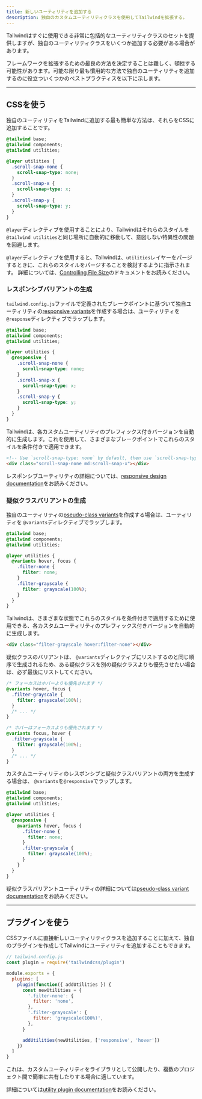 ```yaml
---
title: 新しいユーティリティを追加する
description: 独自のカスタムユーティリティクラスを使用してTailwindを拡張する。
---
```



Tailwindはすぐに使用できる非常に包括的なユーティリティクラスのセットを提供しますが、独自のユーティリティクラスをいくつか追加する必要がある場合があります。

フレームワークを拡張するための最良の方法を決定することは難しく、頓挫する可能性があります。可能な限り最も慣用的な方法で独自のユーティリティを追加するのに役立ついくつかのベストプラクティスを以下に示します。

---

## CSSを使う

独自のユーティリティをTailwindに追加する最も簡単な方法は、それらをCSSに追加することです。

```css
@tailwind base;
@tailwind components;
@tailwind utilities;

@layer utilities {
  .scroll-snap-none {
    scroll-snap-type: none;
  }
  .scroll-snap-x {
    scroll-snap-type: x;
  }
  .scroll-snap-y {
    scroll-snap-type: y;
  }
}
```

`@layer`ディレクティブを使用することにより、Tailwindはそれらのスタイルを`@tailwind utilities`と同じ場所に自動的に移動して、意図しない特異性の問題を回避します。

`@layer`ディレクティブを使用すると、Tailwindは、`utilities`レイヤーをパージするときに、これらのスタイルをパージすることを検討するように指示されます。 詳細については、[Controlling File Size](/docs/controlling-file-size)のドキュメントをお読みください。 

### レスポンシブバリアントの生成

`tailwind.config.js`ファイルで定義されたブレークポイントに基づいて独自ユーティリティの[responsive variants](/docs/responsive-design)を作成する場合は、ユーティリティを`@response`ディレクティブでラップします。
 
```css
@tailwind base;
@tailwind components;
@tailwind utilities;

@layer utilities {
  @responsive {
    .scroll-snap-none {
      scroll-snap-type: none;
    }
    .scroll-snap-x {
      scroll-snap-type: x;
    }
    .scroll-snap-y {
      scroll-snap-type: y;
    }
  }
}
```

Tailwindは、各カスタムユーティリティのプレフィックス付きバージョンを自動的に生成します。これを使用して、さまざまなブレークポイントでこれらのスタイルを条件付きで適用できます。

```html
<!-- Use `scroll-snap-type: none` by default, then use `scroll-snap-type: x` on medium screens and up -->
<div class="scroll-snap-none md:scroll-snap-x"></div>
```

レスポンシブユーティリティの詳細については、[responsive design documentation](/docs/responsive-design)をお読みください。

### 疑似クラスバリアントの生成

独自のユーティリティの[pseudo-class variants](/docs/pseudo-class-variants)を作成する場合は、ユーティリティを `@variants`ディレクティブでラップします。

```css
@tailwind base;
@tailwind components;
@tailwind utilities;

@layer utilities {
  @variants hover, focus {
    .filter-none {
      filter: none;
    }
    .filter-grayscale {
      filter: grayscale(100%);
    }
  }
}
```

Tailwindは、さまざまな状態でこれらのスタイルを条件付きで適用するために使用できる、各カスタムユーティリティのプレフィックス付きバージョンを自動的に生成します。

```html
<div class="filter-grayscale hover:filter-none"></div>
```

疑似クラスのバリアントは、 `@variants`ディレクティブにリストするのと同じ順序で生成されるため、ある疑似クラスを別の疑似クラスよりも優先させたい場合は、必ず最後にリストしてください。

```css
/* フォーカスはホバーよりも優先されます */
@variants hover, focus {
  .filter-grayscale {
    filter: grayscale(100%);
  }
  /* ... */
}

/* ホバーはフォーカスよりも優先されます */
@variants focus, hover {
  .filter-grayscale {
    filter: grayscale(100%);
  }
  /* ... */
}
```
カスタムユーティリティのレスポンシブと疑似クラスバリアントの両方を生成する場合は、 `@variants`を`@responsive`でラップします。

```css
@tailwind base;
@tailwind components;
@tailwind utilities;

@layer utilities {
  @responsive {
    @variants hover, focus {
      .filter-none {
        filter: none;
      }
      .filter-grayscale {
        filter: grayscale(100%);
      }
    }
  }
}
```

疑似クラスバリアントユーティリティの詳細については[pseudo-class variant documentation](/docs/pseudo-class-variants)をお読みください。

---

## プラグインを使う

CSSファイルに直接新しいユーティリティクラスを追加することに加えて、独自のプラグインを作成してTailwindにユーティリティを追加することもできます。

```js
// tailwind.config.js
const plugin = require('tailwindcss/plugin')

module.exports = {
  plugins: [
    plugin(function({ addUtilities }) {
      const newUtilities = {
        '.filter-none': {
          filter: 'none',
        },
        '.filter-grayscale': {
          filter: 'grayscale(100%)',
        },
      }

      addUtilities(newUtilities, ['responsive', 'hover'])
    })
  ]
}

```

これは、カスタムユーティリティをライブラリとして公開したり、複数のプロジェクト間で簡単に共有したりする場合に適しています。

詳細については[utility plugin documentation](/docs/plugins#adding-utilities)をお読みください。
